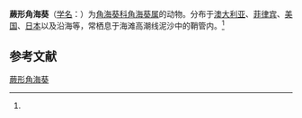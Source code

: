 {{Speciesbox
| name = 蕨形角海葵
| status = 
| status_system = 
| image = 
| genus = Cerianthus
| species = filiformis
| authority = (Carlgren, 1893)<ref name='id9829'>{{cite web| url =http://www.bioinfo.cn/db05/BjdwSpecies.php?action=view&id=9829| title =蕨形角海葵| work =《中国动物物种编目数据库》| publisher =中国科学院微生物研究所| author =中国科学院动物研究所| accessdate =2009-04-16| deadurl =yes| archiveurl =https://web.archive.org/web/20160305065749/http://www.bioinfo.cn/db05/BjdwSpecies.php?action=view&id=9829| archivedate =2016-03-05}}</ref>
}}

'''蕨形角海葵'''（[[学名|学名]]：{{lang|la|''Cerianthus filiformis''}}）为[[角海葵科|角海葵科]][[角海葵属|角海葵属]]的动物。分布于[[澳大利亚|澳大利亚]]、[[菲律宾|菲律宾]]、[[美国|美国]]、[[日本|日本]]以及沿海等，常栖息于海滩高潮线泥沙中的鞘管内。<ref name='id9829'/>

== 参考文献 ==
{{reflist}}

{{Wikispecies|Cerianthus filiformis}}
{{Taxonbar|from=Q4005794}}

[[Category:角海葵属|蕨形角海葵]]


{{Cnidarian-stub}}